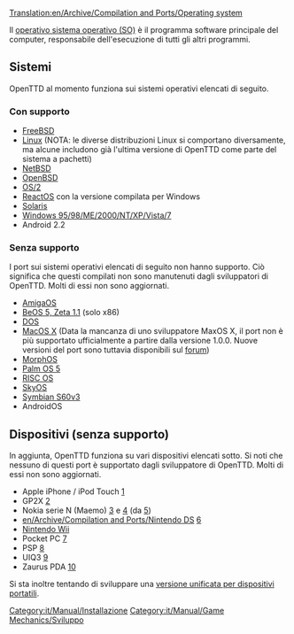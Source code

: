 [[Translation:en/Archive/Compilation and Ports/Operating system]]

Il [https://www.wikipedia.org/wiki/it:Sistema operativo sistema operativo (SO)] è il programma software principale del computer, responsabile dell'esecuzione di tutti gli altri programmi.

== Sistemi ==
OpenTTD al momento funziona sui sistemi operativi elencati di seguito.

=== Con supporto ===
* [http://www.freshports.org/games/openttd/ FreeBSD]
* [http://www.openttd.org Linux] (NOTA: le diverse distribuzioni Linux si comportano diversamente, ma alcune includono già l'ultima versione di OpenTTD come parte del sistema a pachetti)
* [http://riksun.riken.go.jp/pub/pub/NetBSD/NetBSD-current/pkgsrc/games/openttd/ NetBSD]
* [http://www.openbsd.org/cgi-bin/cvsweb/ports/games/openttd/ OpenBSD]
* [http://www.openttd.org OS/2]
* [http://reactosde.re.funpic.de/catappdetail.php?cat=Games&appnr=146 ReactOS] con la versione compilata per Windows
* [http://www.softagalleria.net/openttd-solaris.php Solaris]
* [http://www.openttd.org Windows 95/98/ME/2000/NT/XP/Vista/7]
* Android 2.2

=== Senza supporto ===
I port sui sistemi operativi elencati di seguito non hanno supporto. Ciò significa che questi compilati non sono manutenuti dagli sviluppatori di OpenTTD. Molti di essi non sono aggiornati.

* [http://www.os4depot.net/index.php?function=showfile&file=game/strategy/openttd.lha AmigaOS]
* [http://bebits.com/app/3810 BeOS 5, Zeta 1.1] (solo x86) 
* [[en/Archive/Compilation and Ports/OpenTTD DOS|DOS]]
* [http://www.openttd.org MacOS X] (Data la mancanza di uno sviluppatore MaxOS X, il port non è più supportato ufficialmente a partire dalla versione 1.0.0. Nuove versioni del port sono tuttavia disponibili sul [http://www.tt-forums.net forum])
* [http://www.openttd.org MorphOS]
* [http://www.esoftinteractive.com/openttd.html Palm OS 5]
* [http://www.riscos.info/index.php/OpenTTD RISC OS] 
* [http://www.tt-forums.net/viewtopic.php?t=8107 SkyOS]
* [http://www.tt-forums.net/viewtopic.php?f=33&t=35942&st=0&sk=t&sd=a Symbian S60v3]
* AndroidOS

== Dispositivi (senza supporto) ==
In aggiunta, OpenTTD funziona su vari dispositivi elencati sotto. Si noti che nessuno di questi port è supportato dagli sviluppatore di OpenTTD. Molti di essi non sono aggiornati.

* Apple iPhone / iPod Touch [http://www.zodttd.com/wiki/index.php/OpenTTD.app]
* GP2X [http://wiki.gp2x.org/wiki/OpenTTD]
* Nokia serie N (Maemo) [http://myy.haaga-helia.fi/~a0702483/maemo/] e [http://www.tt-forums.net/viewtopic.php?f=33&t=36042] (da [http://openttd.toimii.net/maemo/])
* [[en/Archive/Compilation and Ports/Nintendo DS]] [http://www.tt-forums.net/viewtopic.php?f=33&t=35306]
* [[en/Archive/Compilation and Ports/Wii|Nintendo Wii]]
* Pocket PC [http://www.esoftinteractive.com/openttd.html]
* PSP [http://openttd.pc-workshop.da.ru/]
* UIQ3 [http://my-symbian.com/forum/viewtopic.php?t=30981]
* Zaurus PDA [http://zsi2.stonekeep.com/index.php?v=d&a=2127]

Si sta inoltre tentando di sviluppare una [[it/Versione per dispositivi portatili|versione unificata per dispositivi portatili]].
[[Category:it/Manual/Installazione]]
[[Category:it/Manual/Game Mechanics/Sviluppo]]